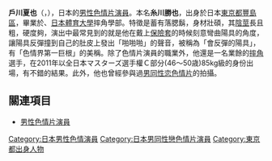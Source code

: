 {{BLP unsourced|time=2018-06-06T06:16:11+00:00}}
{{japanese|japanese=戸川夏也|kana=とがわ なつや|romaji=Togawa Natsuya}}
'''戶川夏也'''（{{lang-ja|とがわ なつや}}，{{bd|1966年||||CH川}}），日本的[[男性色情片演員|男性色情片演員]]。本名'''糸川勝也'''，出身於日本[[東京都|東京都]][[豐島區|豐島區]]，畢業於{{tsl|ja|島根県立江津工業高等学校|島根縣立江津工業高等學校}}、[[日本體育大學|日本體育大學]]摔角學部。特徵是蓄有落腮鬍，身材壯碩，其[[人類陰莖|陰莖]]長且粗，硬度夠，演出中最常見到的就是他在戴上[[保險套|保險套]]的時候刻意彎曲陽具的角度，讓陽具反彈撞到自己的肚皮上發出「啪啪啪」的聲音，被稱為「會反彈的陽具」，有「色情界第一巨根」的美稱。除了色情片演員的職業外，他還是一名業餘的[[摔角|摔角]]選手，在2011年以全日本マスターズ選手權Ｃ部分(46～50歳)85kg級的身份出場，有不錯的結果。此外，他也曾經參與過[[男同性恋色情片|男同性恋色情片]]的拍攝。

== 關連項目 ==
* [[男性色情片演員|男性色情片演員]]

{{Pornstar-stub}}
{{DEFAULTSORT:Aragaki Sena}}
[[Category:日本男性色情演員|Category:日本男性色情演員]]
[[Category:日本男同性戀色情片演員|Category:日本男同性戀色情片演員]]
[[Category:東京都出身人物|Category:東京都出身人物]]